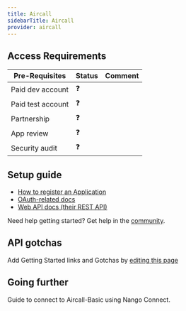 ```yaml
---
title: Aircall
sidebarTitle: Aircall
provider: aircall
---
```



<Overview />
<PreBuiltTooling provider={providers[pageMetadata.provider]} />
<PreBuiltUseCases />

## Access Requirements
| Pre-Requisites | Status | Comment|
| - | - | - |
| Paid dev account | ❓ |  |
| Paid test account | ❓ |  |
| Partnership | ❓ | |
| App review | ❓ |  |
| Security audit | ❓ | |



## Setup guide

-   [How to register an Application](https://aircall.io/partners/technology/)
-   [OAuth-related docs](https://developer.aircall.io/api-references/#oauth-technology-partners)
-   [Web API docs (their REST API)](https://developer.aircall.io/api-references/)

<Tip>Need help getting started? Get help in the [community](https://nango.dev/slack).</Tip>

## API gotchas

<Note>Add Getting Started links and Gotchas by [editing this page](https://github.com/nangohq/nango/tree/master/docs-v2/integrations/all/aircall.mdx)</Note>

## Going further

<Card title="Connect to Aircall-Basic" icon="link" href="/integrations/all/aircall-basic/connect" horizontal>
  Guide to connect to Aircall-Basic using Nango Connect.
</Card>
